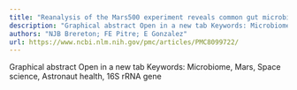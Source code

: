 ```yaml
---
title: "Reanalysis of the Mars500 experiment reveals common gut microbiome alterations in astronauts induced by long-duration confinement"
description: "Graphical abstract Open in a new tab Keywords: Microbiome, Mars, Space science, Astronaut health, 16S rRNA gene..."
authors: "NJB Brereton; FE Pitre; E Gonzalez"
url: https://www.ncbi.nlm.nih.gov/pmc/articles/PMC8099722/
---
```


Graphical abstract Open in a new tab Keywords: Microbiome, Mars, Space science, Astronaut health, 16S rRNA gene
